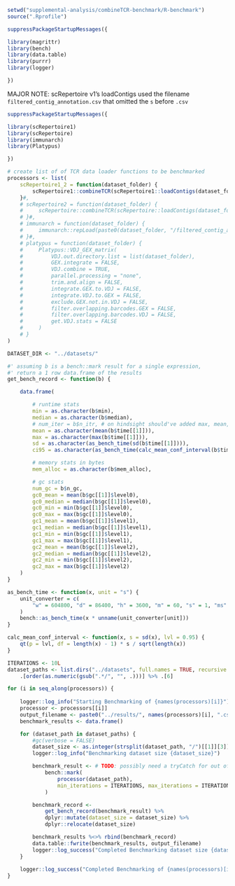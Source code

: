 ```r
setwd("supplemental-analysis/combineTCR-benchmark/R-benchmark")
source(".Rprofile")

suppressPackageStartupMessages({

library(magrittr)
library(bench)
library(data.table)
library(purrr)
library(logger)

})
```

MAJOR NOTE: scRepertoire v1's loadContigs used the filename `filtered_contig_annotation.csv` that omitted the `s` before `.csv`

```r
suppressPackageStartupMessages({

library(scRepertoire1)
library(scRepertoire)
library(immunarch)
library(Platypus)

})

# create list of of TCR data loader functions to be benchmarked
processors <- list(
    scRepertoire1_2 = function(dataset_folder) {
        scRepertoire1::combineTCR(scRepertoire1::loadContigs(dataset_folder))
    }#,
    # scRepertoire2 = function(dataset_folder) {
    #     scRepertoire::combineTCR(scRepertoire::loadContigs(dataset_folder))
    # }#,
    # immunarch = function(dataset_folder) {
    #     immunarch::repLoad(paste0(dataset_folder, "/filtered_contig_annotation.csv"))
    # }#,
    # platypus = function(dataset_folder) {
    #     Platypus::VDJ_GEX_matrix(
    #         VDJ.out.directory.list = list(dataset_folder),
    #         GEX.integrate = FALSE,
    #         VDJ.combine = TRUE,
    #         parallel.processing = "none",
    #         trim.and.align = FALSE,
    #         integrate.GEX.to.VDJ = FALSE,
    #         integrate.VDJ.to.GEX = FALSE,
    #         exclude.GEX.not.in.VDJ = FALSE,
    #         filter.overlapping.barcodes.GEX = FALSE,
    #         filter.overlapping.barcodes.VDJ = FALSE,
    #         get.VDJ.stats = FALSE
    #     )
    # }
)

```

```r
DATASET_DIR <- "../datasets/"

#' assuming b is a bench::mark result for a single expression,
#' return a 1 row data.frame of the results
get_bench_record <- function(b) {

    data.frame(

        # runtime stats
        min = as.character(b$min),
        median = as.character(b$median),
        # num_iter = b$n_itr, # on hindsight should've added max, mean, std, ci as well
        mean = as.character(mean(b$time[[1]])),
        max = as.character(max(b$time[[1]])),
        sd = as.character(as_bench_time(sd(b$time[[1]]))),
        ci95 = as.character(as_bench_time(calc_mean_conf_interval(b$time[[1]]))),

        # memory stats in bytes
        mem_alloc = as.character(b$mem_alloc),

        # gc stats
        num_gc = b$n_gc,
        gc0_mean = mean(b$gc[[1]]$level0),
        gc0_median = median(b$gc[[1]]$level0),
        gc0_min = min(b$gc[[1]]$level0),
        gc0_max = max(b$gc[[1]]$level0),
        gc1_mean = mean(b$gc[[1]]$level1),
        gc1_median = median(b$gc[[1]]$level1),
        gc1_min = min(b$gc[[1]]$level1),
        gc1_max = max(b$gc[[1]]$level1),
        gc2_mean = mean(b$gc[[1]]$level2),
        gc2_median = median(b$gc[[1]]$level2),
        gc2_min = min(b$gc[[1]]$level2),
        gc2_max = max(b$gc[[1]]$level2)
    )
}

as_bench_time <- function(x, unit = "s") {
    unit_converter = c(
        "w" = 604800, "d" = 86400, "h" = 3600, "m" = 60, "s" = 1, "ms" = 1e-3, "µs" = 1e-6, "ns" = 1e-9
    )
    bench::as_bench_time(x * unname(unit_converter[unit]))
}

calc_mean_conf_interval <- function(x, s = sd(x), lvl = 0.95) {
    qt(p = lvl, df = length(x) - 1) * s / sqrt(length(x))
}
```

```r
ITERATIONS <- 10L
dataset_paths <- list.dirs("../datasets", full.names = TRUE, recursive = FALSE) %>%
    .[order(as.numeric(gsub(".*/", "", .)))] %>% .[6]

for (i in seq_along(processors)) {
    
    logger::log_info("Starting Benchmarking of {names(processors)[i]}")
    processor <- processors[[i]]
    output_filename <- paste0("../results/", names(processors)[i], ".csv")
    benchmark_results <- data.frame()

    for (dataset_path in dataset_paths) {
        #gc(verbose = FALSE)
        dataset_size <- as.integer(strsplit(dataset_path, "/")[[1]][3])
        logger::log_info("Benchmarking dataset size {dataset_size}")

        benchmark_result <- # TODO: possibly need a tryCatch for out of memory errors
            bench::mark(
                processor(dataset_path),
                min_iterations = ITERATIONS, max_iterations = ITERATIONS
            )

        benchmark_record <-
            get_bench_record(benchmark_result) %>%
            dplyr::mutate(dataset_size = dataset_size) %>%
            dplyr::relocate(dataset_size)

        benchmark_results %<>% rbind(benchmark_record)
        data.table::fwrite(benchmark_results, output_filename)
        logger::log_success("Completed Benchmarking dataset size {dataset_size}")
    }
    
    logger::log_success("Completed Benchmarking of {names(processors)[i]}")
}
```
